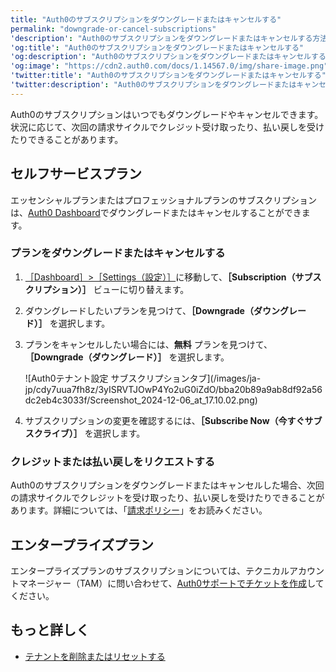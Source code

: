 ---
title: "Auth0のサブスクリプションをダウングレードまたはキャンセルする"
permalink: "downgrade-or-cancel-subscriptions"
'description': "Auth0のサブスクリプションをダウングレードまたはキャンセルする方法について説明します。"
'og:title': "Auth0のサブスクリプションをダウングレードまたはキャンセルする"
'og:description': "Auth0のサブスクリプションをダウングレードまたはキャンセルする方法について説明します。"
'og:image': "https://cdn2.auth0.com/docs/1.14567.0/img/share-image.png"
'twitter:title': "Auth0のサブスクリプションをダウングレードまたはキャンセルする"
'twitter:description': "Auth0のサブスクリプションをダウングレードまたはキャンセルする方法について説明します。"
---

Auth0のサブスクリプションはいつでもダウングレードやキャンセルできます。状況に応じて、次回の請求サイクルでクレジット受け取ったり、払い戻しを受けたりできることがあります。

## セルフサービスプラン

エッセンシャルプランまたはプロフェッショナルプランのサブスクリプションは、[Auth0 Dashboard](https://manage.auth0.com/#)でダウングレードまたはキャンセルすることができます。

### プランをダウングレードまたはキャンセルする

1. [［Dashboard］>［Settings（設定）］](https://manage.auth0.com/#/tenant)に移動して、**［Subscription（サブスクリプション）］** ビューに切り替えます。
2. ダウングレードしたいプランを見つけて、**［Downgrade（ダウングレード）］** を選択します。
3. プランをキャンセルしたい場合には、**無料** プランを見つけて、**［Downgrade（ダウングレード）］** を選択します。

   <Frame>![Auth0テナント設定 サブスクリプションタブ](/images/ja-jp/cdy7uua7fh8z/3yISRVTJOwP4Yo2uG0iZdO/bba20b89a9ab8df92a56dc2eb4c3033f/Screenshot_2024-12-06_at_17.10.02.png)</Frame>

4. サブスクリプションの変更を確認するには、**［Subscribe Now（今すぐサブスクライブ）］** を選択します。

### クレジットまたは払い戻しをリクエストする

Auth0のサブスクリプションをダウングレードまたはキャンセルした場合、次回の請求サイクルでクレジットを受け取ったり、払い戻しを受けたりできることがあります。詳細については、「[請求ポリシー](/ja-jp/troubleshoot/customer-support/operational-policies/billing-policy)」をお読みください。

## エンタープライズプラン

エンタープライズプランのサブスクリプションについては、テクニカルアカウントマネージャー（TAM）に問い合わせて、[Auth0サポートでチケットを作成](/ja-jp/troubleshoot/customer-support/open-and-manage-support-tickets)してください。

## もっと詳しく

* [テナントを削除またはリセットする](/ja-jp/troubleshoot/customer-support/manage-subscriptions/delete-or-reset-tenant)